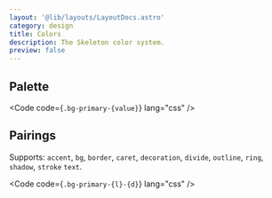 ```yaml
---
layout: '@lib/layouts/LayoutDocs.astro'
category: design
title: Colors
description: The Skeleton color system.
preview: false
---
```



## Palette

<Code code={`.bg-primary-{value}`} lang="css"  />

<Swatches />

## Pairings

Supports: `accent`, `bg`, `border`, `caret`, `decoration`, `divide`, `outline`, `ring`, `shadow`, `stroke` `text`.

<Code code={`.bg-primary-{l}-{d}`} lang="css" />

<Pairings />